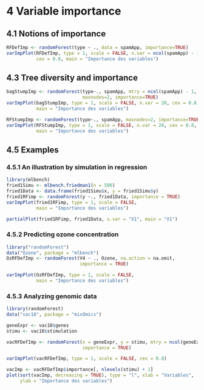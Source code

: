 # 4 Variable importance

## 4.1 Notions of importance

```r
RFDefImp <- randomForest(type ~ ., data = spamApp, importance=TRUE)
varImpPlot(RFDefImp, type = 1, scale = FALSE, n.var = ncol(spamApp) - 1,
           cex = 0.8, main = "Importance des variables")
```

## 4.3 Tree diversity and importance

```r
bagStumpImp <- randomForest(type~., spamApp, mtry = ncol(spamApp) - 1,
                            maxnodes=2, importance=TRUE)
varImpPlot(bagStumpImp, type = 1, scale = FALSE, n.var = 20, cex = 0.8,
           main = "Importance des variables")
```

```r
RFStumpImp <- randomForest(type~., spamApp, maxnodes=2, importance=TRUE)
varImpPlot(RFStumpImp, type = 1, scale = FALSE, n.var = 20, cex = 0.8,
           main = "Importance des variables")
```

## 4.5 Examples

### 4.5.1 An illustration by simulation in regression

```r
library(mlbench)
fried1Simu <- mlbench.friedman1(n = 500)
fried1Data <- data.frame(fried1Simu$x, y = fried1Simu$y)
fried1RFimp <- randomForest(y ~., fried1Data, importance = TRUE)
varImpPlot(fried1RFimp, type = 1, scale = FALSE,
           main = "Importance des variables")
```

```r
partialPlot(fried1RFimp, fried1Data, x.var = "X1", main = "X1")
```

### 4.5.2 Predicting ozone concentration

```r
library("randomForest")
data("Ozone", package = "mlbench")
OzRFDefImp <- randomForest(V4 ~ ., Ozone, na.action = na.omit,
                           importance = TRUE)
```

```r
varImpPlot(OzRFDefImp, type = 1, scale = FALSE,
           main = "Importance des variables")
```

### 4.5.3 Analyzing genomic data

```r
library(randomForest)
data("vac18", package = "mixOmics")
```

```r
geneExpr <- vac18$genes
stimu <- vac18$stimulation
```

```r
vacRFDefImp <- randomForest(x = geneExpr, y = stimu, mtry = ncol(geneExpr)/3,
                            importance = TRUE)
```

```r
varImpPlot(vacRFDefImp, type = 1, scale = FALSE, cex = 0.8)
```

```r
vacImp <- vacRFDefImp$importance[, nlevels(stimu) + 1]
plot(sort(vacImp, decreasing = TRUE), type = "l", xlab = "Variables",
     ylab = "Importance des variables")
```

